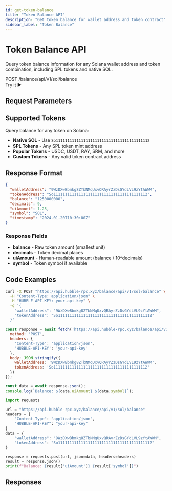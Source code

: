 ```yaml
---
id: get-token-balance
title: "Token Balance API"
description: "Get token balance for wallet address and token contract"
sidebar_label: "Token Balance"
---
```



# Token Balance API

Query token balance information for any Solana wallet address and token combination, including SPL tokens and native SOL.

<div className="api-header">
  <div className="api-info">
    <span className="api-method">POST</span>
    <span className="api-path">/balance/api/v1/sol/balance</span>
  </div>
  <ApiPlaygroundButton 
    initialApi="tx" 
    initialEndpoint="balance"
    className="api-try-button"
  >
    Try it ▶
  </ApiPlaygroundButton>
</div>

## Request Parameters

<RequestParametersTable apiId="tx" endpointId="balance" />

## Supported Tokens

Query balance for any token on Solana:

- **Native SOL** - Use `So11111111111111111111111111111111111111112`
- **SPL Tokens** - Any SPL token mint address
- **Popular Tokens** - USDC, USDT, RAY, SRM, and more
- **Custom Tokens** - Any valid token contract address

## Response Format

```json
{
  "walletAddress": "9WzDXwBbmkg8ZTbNMqUxvQRAyrZzDsGYdLVL9zYtAWWM",
  "tokenAddress": "So11111111111111111111111111111111111111112",
  "balance": "1250000000",
  "decimals": 9,
  "uiAmount": 1.25,
  "symbol": "SOL",
  "timestamp": "2024-01-20T10:30:00Z"
}
```

### Response Fields

- **balance** - Raw token amount (smallest unit)
- **decimals** - Token decimal places
- **uiAmount** - Human-readable amount (balance / 10^decimals)
- **symbol** - Token symbol if available

## Code Examples

<Tabs>
  <TabItem value="curl" label="cURL">

```bash
curl -X POST "https://api.hubble-rpc.xyz/balance/api/v1/sol/balance" \
  -H "Content-Type: application/json" \
  -H "HUBBLE-API-KEY: your-api-key" \
  -d '{
    "walletAddress": "9WzDXwBbmkg8ZTbNMqUxvQRAyrZzDsGYdLVL9zYtAWWM",
    "tokenAddress": "So11111111111111111111111111111111111111112"
  }'
```

  </TabItem>
  <TabItem value="javascript" label="JavaScript">

```javascript
const response = await fetch('https://api.hubble-rpc.xyz/balance/api/v1/sol/balance', {
  method: 'POST',
  headers: { 
    'Content-Type': 'application/json',
    'HUBBLE-API-KEY': 'your-api-key'
  },
  body: JSON.stringify({ 
    walletAddress: '9WzDXwBbmkg8ZTbNMqUxvQRAyrZzDsGYdLVL9zYtAWWM',
    tokenAddress: 'So11111111111111111111111111111111111111112'
  })
});

const data = await response.json();
console.log(`Balance: ${data.uiAmount} ${data.symbol}`);
```

  </TabItem>
  <TabItem value="python" label="Python">

```python
import requests

url = "https://api.hubble-rpc.xyz/balance/api/v1/sol/balance"
headers = {
    "Content-Type": "application/json",
    "HUBBLE-API-KEY": "your-api-key"
}
data = {
    "walletAddress": "9WzDXwBbmkg8ZTbNMqUxvQRAyrZzDsGYdLVL9zYtAWWM",
    "tokenAddress": "So11111111111111111111111111111111111111112"
}

response = requests.post(url, json=data, headers=headers)
result = response.json()
print(f"Balance: {result['uiAmount']} {result['symbol']}")
```

  </TabItem>
</Tabs>

## Responses

<ResponseTabs apiId="tx" endpointId="balance" />
